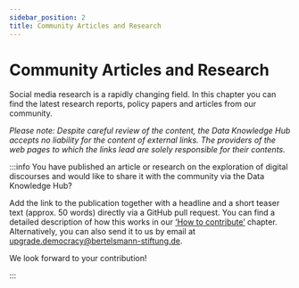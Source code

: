 ```yaml
---
sidebar_position: 2
title: Community Articles and Research
---
```


# Community Articles and Research

<LastUpdatedByChip authorOriginal="Clara Ruthardt" createdOn="30.09.2024" authorLastUpdate="Johannes Müller" updatedOn="03.11.2024" />

Social media research is a rapidly changing field. In this chapter you can find the latest research reports, policy papers and articles from our community. 

_Please note: Despite careful review of the content, the Data Knowledge Hub accepts no liability for the content of external links. The providers of the web pages to which the links lead are solely responsible for their contents._

<ArticleCard 
  heading="Understanding Social Media Impact on Discourse" 
  author="Dr. Jane Doe" 
  organization="University of Online Studies" 
  teaser="A comprehensive look at how social media platforms influence public discourse and the spread of information." 
  link="https://example.com/article" 
/>

:::info
You have published an article or research on the exploration of digital discourses and would like to share it with the community via the Data Knowledge Hub?

Add the link to the publication together with a headline and a short teaser text (approx. 50 words) directly via a GitHub pull request. You can find a detailed description of how this works in our [‘How to contribute’](/docs/contribute/06_01_how-to-contribute) chapter. Alternatively, you can also send it to us by email at [upgrade.democracy@bertelsmann-stiftung.de](mailto:upgrade.democracy@bertelsmann-stiftung.de). 

We look forward to your contribution!

:::
